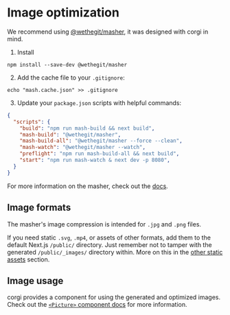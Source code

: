 ---
---

# Image optimization

We recommend using [@wethegit/masher](https://github.com/wethegit/masher), it was designed with corgi in mind.

1. Install

`npm install --save-dev @wethegit/masher`

2. Add the cache file to your `.gitignore`:

`echo "mash.cache.json" >> .gitignore`

3. Update your `package.json` scripts with helpful commands:

```json
{
  "scripts": {
    "build": "npm run mash-build && next build",
    "mash-build": "@wethegit/masher",
    "mash-build-all": "@wethegit/masher --force --clean",
    "mash-watch": "@wethegit/masher --watch",
    "preflight": "npm run mash-build-all && next build",
    "start": "npm run mash-watch & next dev -p 8080",
  }
}
```

For more information on the masher, check out the [docs](https://github.com/wethegit/masher).

## Image formats

The masher's image compression is intended for `.jpg` and `.png` files.

If you need static `.svg`, `.mp4`, or assets of other formats, add them to the default Next.js `/public/` directory. Just remember not to tamper with the generated `/public/_images/` directory within. More on this in the [other static assets](./static-assets) section.

## Image usage

corgi provides a component for using the generated and optimized images. Check out the [`<Picture>` component docs](./picture-component) for more information.
